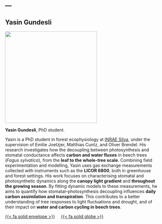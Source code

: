 ---
---

## Yasin Gundesli

::: {layout="[[30,70]]"}

::: {#first-column}
![](/images/Yasin_Gundesli.jpg){fig-align="left" width="300"}
:::

::: {#second-column}
**Yasin Gundesli**, PhD student.

Yasin is a PhD student in forest ecophysiology at [INRAE Silva](https://www6.nancy.inrae.fr/silva/), under the supervision of Emilie Joetzjer, Matthias Cuntz, and Oliver Brendel. His research investigates how the decoupling between photosynthesis and stomatal conductance affects **carbon and water fluxes** in beech trees (*Fagus sylvatica*), from the **leaf to the whole-tree scale**. Combining field experimentation and modelling, Yasin uses gas exchange measurements collected with instruments such as the **LICOR 6800**, both in greenhouse and forest settings. His work focuses on characterising stomatal and photosynthetic dynamics along the **canopy light gradient** and **throughout the growing season**. By fitting dynamic models to these measurements, he aims to quantify how stomatal–photosynthesis decoupling influences **daily carbon assimilation and transpiration**. This contributes to a better understanding of tree responses to light fluctuations and drought, and of their impact on **water and carbon cycling in beech trees**.
:::

:::

<a href="mailto:yasin.gundesli@inrae.fr">{{< fa solid envelope >}}</a> &nbsp; &nbsp; [{{< fa solid globe >}}](yasin_gundesli.qmd)
